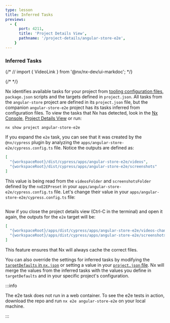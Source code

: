 ```yaml
---
type: lesson
title: Inferred Tasks
previews:
  - {
      port: 4211,
      title: 'Project Details View',
      pathname: '/project-details/angular-store-e2e',
    }
---
```


### Inferred Tasks

{/* // import { VideoLink } from '@nx/nx-dev/ui-markdoc'; */}

{/* <VideoLink link="https://youtu.be/ZzTP4bVJEnI?t=424"></VideoLink> */}

Nx identifies available tasks for your project from [tooling configuration files](/concepts/inferred-tasks), `package.json` scripts and the targets defined in `project.json`. All tasks from the `angular-store` project are defined in its `project.json` file, but the companion `angular-store-e2e` project has its tasks inferred from configuration files. To view the tasks that Nx has detected, look in the [Nx Console](/getting-started/editor-setup), [Project Details View](/recipes/nx-console/console-project-details) or run:

```shell
nx show project angular-store-e2e
```

If you expand the `e2e` task, you can see that it was created by the `@nx/cypress` plugin by analyzing the `apps/angular-store-e2e/cypress.config.ts` file. Notice the outputs are defined as:

```json
[
  "{workspaceRoot}/dist/cypress/apps/angular-store-e2e/videos",
  "{workspaceRoot}/dist/cypress/apps/angular-store-e2e/screenshots"
]
```

This value is being read from the `videosFolder` and `screenshotsFolder` defined by the `nxE2EPreset` in your `apps/angular-store-e2e/cypress.config.ts` file. Let's change their value in your `apps/angular-store-e2e/cypress.config.ts` file:

```solution:/apps/angular-store-e2e/cypress.config.ts title="/apps/angular-store-e2e/cypress.config.ts" collapse={1-3,7-13} {16-18}

```

Now if you close the project details view (Ctrl-C in the terminal) and open it again, the outputs for the `e2e` target will be:

```json
[
  "{workspaceRoot}/apps/dist/cypress/apps/angular-store-e2e/videos-changed",
  "{workspaceRoot}/apps/dist/cypress/apps/angular-store-e2e/screenshots-changed"
]
```

This feature ensures that Nx will always cache the correct files.

You can also override the settings for inferred tasks by modifying the [`targetDefaults` in `nx.json`](/reference/nx-json#target-defaults) or setting a value in your [`project.json` file](/reference/project-configuration). Nx will merge the values from the inferred tasks with the values you define in `targetDefaults` and in your specific project's configuration.

:::info

The e2e task does not run in a web container. To see the e2e tests in action, download the repo and run `nx e2e angular-store-e2e` on your local machine.

:::
